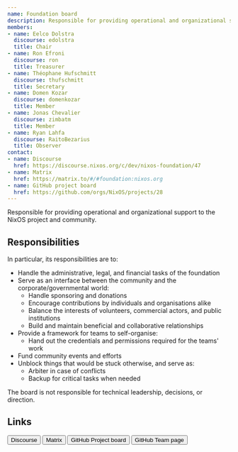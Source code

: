 ```yaml
---
name: Foundation board
description: Responsible for providing operational and organizational support to the NixOS project and community.
members:
- name: Eelco Dolstra
  discourse: edolstra
  title: Chair
- name: Ron Efroni
  discourse: ron
  title: Treasurer
- name: Théophane Hufschmitt
  discourse: thufschmitt
  title: Secretary
- name: Domen Kozar
  discourse: domenkozar
  title: Member
- name: Jonas Chevalier
  discourse: zimbatm
  title: Member
- name: Ryan Lahfa
  discourse: RaitoBezarius
  title: Observer
contact:
- name: Discourse
  href: https://discourse.nixos.org/c/dev/nixos-foundation/47
- name: Matrix
  href: https://matrix.to/#/#foundation:nixos.org
- name: GitHub project board
  href: https://github.com/orgs/NixOS/projects/28
---
```

Responsible for providing operational and organizational support to the NixOS project and community.

## Responsibilities

In particular, its responsibilities are to:

*   Handle the administrative, legal, and financial tasks of the foundation
*   Serve as an interface between the community and the corporate/governmental world:
    *   Handle sponsoring and donations
    *   Encourage contributions by individuals and organisations alike
    *   Balance the interests of volunteers, commercial actors, and public institutions
    *   Build and maintain beneficial and collaborative relationships
*   Provide a framework for teams to self-organise:
    *   Hand out the credentials and permissions required for the teams' work
*   Fund community events and efforts
*   Unblock things that would be stuck otherwise, and serve as:
    *   Arbiter in case of conflicts
    *   Backup for critical tasks when needed

The board is not responsible for technical leadership, decisions, or direction.

## Links


<div class="flex flex-wrap gap-4">
  <Button color="semidarkblue" size="sm" href="https://discourse.nixos.org/c/dev/nixos-foundation/47">Discourse</Button>
  <Button color="semidarkblue" size="sm" href="https://matrix.to/#/#foundation:nixos.org">Matrix</Button>
  <Button color="semidarkblue" size="sm" href="https://github.com/orgs/NixOS/projects/28">GitHub Project board</Button>
  <Button color="semidarkblue" size="sm" href="https://github.com/orgs/NixOS/teams/foundation">GitHub Team page</Button>
</div>